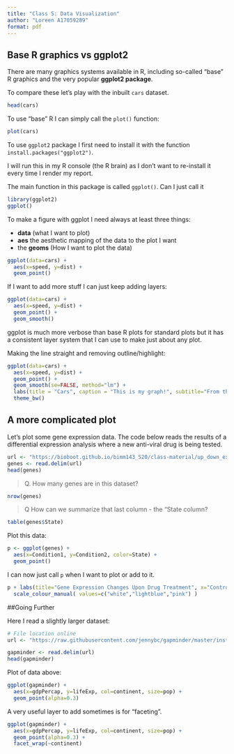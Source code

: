 ```yaml
---
title: "Class 5: Data Visualization"
author: "Loreen A17059289"
format: pdf
---
```


## Base R graphics vs ggplot2

There are many graphics systems available in R, including so-called "base" R graphics and the very popular **ggplot2 package**.

To compare these let's play with the inbuilt `cars` dataset. 

```r
head(cars)
```
To use "base" R I can simply call the `plot()` function:

```r
plot(cars)
```

To use `ggplot2` package I first need to install it with the function `install.packages("ggplot2")`.

I will run this in my R console (the R brain) as I don't want to re-install it every time I render my report. 

The main function in this package is called `ggplot()`. Can I just call it

```r
library(ggplot2)
ggplot()
```
To make a figure with ggplot I need always at least three things:

- **data** (what I want to plot)
- **aes** the aesthetic mapping of the data to the plot I want
- the **geoms** (How I want to plot the data)

```r
ggplot(data=cars) +
  aes(x=speed, y=dist) +
  geom_point() 
```

If I want to add more stuff I can just keep adding layers:

```r
ggplot(data=cars) +
  aes(x=speed, y=dist) +
  geom_point() +
  geom_smooth()
```

ggplot is much more verbose than base R plots for standard plots but it has a consistent layer system that I can use to make just about any plot.

Making the line straight and removing outline/highlight:

```r
ggplot(data=cars) +
  aes(x=speed, y=dist) +
  geom_point() +
  geom_smooth(se=FALSE, method="lm") +
  labs(title = "Cars", caption = "This is my graph!", subtitle="From the inbuilt cars dataset:", x="Speed", y="Distance") +
  theme_bw()
```

## A more complicated plot

Let's plot some gene expression data. 
The code below reads the results of a differential expression analysis where a new anti-viral drug is being tested.

```r
url <- "https://bioboot.github.io/bimm143_S20/class-material/up_down_expression.txt"
genes <- read.delim(url)
head(genes)
```

> Q. How many genes are in this dataset?

```r
nrow(genes)
```

> Q How can we summarize that last column - the "State column?

```r
table(genes$State)
```

Plot this data:

```r
p <- ggplot(genes) +
  aes(x=Condition1, y=Condition2, color=State) +
  geom_point()
```

I can now just call `p` when I want to plot or add to it. 

```r
p + labs(title="Gene Expression Changes Upon Drug Treatment", x="Control", y="Drug Treated") +
  scale_colour_manual( values=c("white","lightblue","pink") )
```
##Going Further

Here I read a slightly larger dataset:

```r
# File location online
url <- "https://raw.githubusercontent.com/jennybc/gapminder/master/inst/extdata/gapminder.tsv"

gapminder <- read.delim(url)
head(gapminder)
```
Plot of data above:

```r
ggplot(gapminder) +
  aes(x=gdpPercap, y=lifeExp, col=continent, size=pop) +
  geom_point(alpha=0.3)
```

A very useful layer to add sometimes is for "faceting".

```r
ggplot(gapminder) +
  aes(x=gdpPercap, y=lifeExp, col=continent, size=pop) +
  geom_point(alpha=0.3) +
  facet_wrap(~continent)
```










